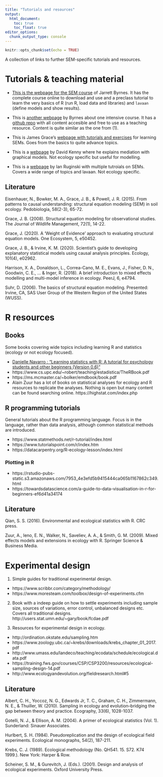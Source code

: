 ```yaml
---
title: "Tutorials and resources"
output:
  html_document:
    toc: true
    toc_float: true
editor_options:
  chunk_output_type: console
---
```



```r
knitr::opts_chunk$set(echo = TRUE)
```


A collection of links to further SEM-specific tutorials and resources.


# Tutorials & teaching material

* [This is the webpage for the SEM course](http://jarrettbyrnes.info/ubc_sem/) of Jarrett Byrnes. It has the complete course online to download and use and a preclass tutorial to learn the very basics of R (run R, load data and libraries) and `lavaan` (define models and show results).

* This is [another webpage](https://jebyrnes.github.io/semclass/index.html) by Byrnes about one intensive course. It has a  [github repo](https://github.com/jebyrnes/semclass) with all content accesible and free to use as a teaching resource. Content is quite similar as the one from (1).

* This is James Grace's [webpage with tutorials and exercises](https://www.usgs.gov/centers/wetland-and-aquatic-research-center/science/quantitative-analysis-using-structural-equation?qt-science_center_objects=0#qt-science_center_objects) for learning SEMs. Goes from the basics to quite advance topics.

* This is a [webpage](http://davidakenny.net/cm/mediate.htm) by David Kenny where he explains mediation with graphical models. Not ecology specific but useful for modelling.


* This is a [webpage](https://www.ianruginski.com/post/) by Ian Ruginski with multiple tutroials on SEMs. Covers a wide range of topics and lavaan. Not ecology specific.


## Literature
Eisenhauer, N., Bowker, M. A., Grace, J. B., & Powell, J. R. (2015). From patterns to causal understanding: structural equation modeling (SEM) in soil ecology. Pedobiologia, 58(2-3), 65-72.

Grace, J. B. (2008). Structural equation modeling for observational studies. The Journal of Wildlife Management, 72(1), 14-22.

Grace, J. (2020). A 'Weight of Evidence' approach to evaluating structural equation models. One Ecosystem, 5, e50452.

Grace, J. B., & Irvine, K. M. (2020). Scientist’s guide to developing explanatory statistical models using causal analysis principles. Ecology, 101(4), e02962.

Harrison, X. A., Donaldson, L., Correa-Cano, M. E., Evans, J., Fisher, D. N., Goodwin, C. E., ... & Inger, R. (2018). A brief introduction to mixed effects modelling and multi-model inference in ecology. PeerJ, 6, e4794.

Suhr, D. (2006). The basics of structural equation modeling. Presented: Irvine, CA, SAS User Group of the Western Region of the United States (WUSS).


# R resources
## Books
Some books covering wide topics including learning R and statistics (ecology or not ecology focused).

* [Danielle Navarro : "Learning statistics with R: A tutorial for psychology students and other beginners (Version 0.6)"](https://learningstatisticswithr.com/lsr-0.6.pdf)
* https://www.cs.upc.edu/~robert/teaching/estadistica/TheRBook.pdf
* https://ms.mcmaster.ca/~bolker/emdbook/book.pdf
* Alain Zuur has a lot of books on statistical analyses for ecology and R resources to replicate the analyses. Nothing is open but many content can be found searching online. https://highstat.com/index.php


## R programming tutorials
General tutorials about the R programming language. Focus is in the language, rather than data analysis, although common statistical methods are introduced.

* https://www.statmethods.net/r-tutorial/index.html
* https://www.tutorialspoint.com/r/index.htm
* https://datacarpentry.org/R-ecology-lesson/index.html


### Plotting in R

* https://rstudio-pubs-static.s3.amazonaws.com/7953_4e3efd5b9415444ca065b1167862c349.html
* https://towardsdatascience.com/a-guide-to-data-visualisation-in-r-for-beginners-ef6d41a34174


## Literature

Qian, S. S. (2016). Environmental and ecological statistics with R. CRC press.

Zuur, A., Ieno, E. N., Walker, N., Saveliev, A. A., & Smith, G. M. (2009). Mixed effects models and extensions in ecology with R. Springer Science & Business Media.


# Experimental design

1. Simple guides for traditional experimental design.
  * https://www.scribbr.com/category/methodology/
  * https://www.moresteam.com/toolbox/design-of-experiments.cfm

2. Book with a indeep guide on how to settle experiments including sample size, sources of variations, error control, unbalanced designs etc. Covers all traditional designs.
http://users.stat.umn.edu/~gary/book/fcdae.pdf

3. Resources for experimental design in ecology.

  * http://ordination.okstate.edu/sampling.htm
  * https://www.zoology.ubc.ca/~krebs/downloads/krebs_chapter_01_2017.pdf
  * http://www.umass.edu/landeco/teaching/ecodata/schedule/ecological.data.pdf
  * https://training.fws.gov/courses/CSP/CSP3200/resources/ecological-sampling-design-14.pdf
  * http://www.ecologyandevolution.org/fieldresearch.html#5


## Literature
Albert, C. H., Yoccoz, N. G., Edwards Jr, T. C., Graham, C. H., Zimmermann, N. E., & Thuiller, W. (2010). Sampling in ecology and evolution–bridging the gap between theory and practice. Ecography, 33(6), 1028-1037.

Gotelli, N. J., & Ellison, A. M. (2004). A primer of ecological statistics (Vol. 1). Sunderland: Sinauer Associates.

Hurlbert, S. H. (1984). Pseudoreplication and the design of ecological field experiments. Ecological monographs, 54(2), 187-211.

Krebs, C. J. (1989). Ecological methodology (No. QH541. 15. S72. K74 1999.). New York: Harper & Row.

Scheiner, S. M., & Gurevitch, J. (Eds.). (2001). Design and analysis of ecological experiments. Oxford University Press.

